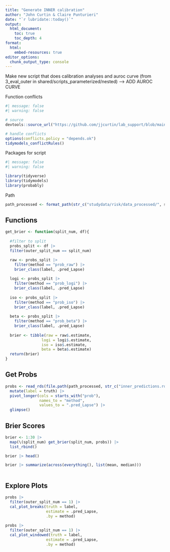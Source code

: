 ```yaml
---
title: "Generate INNER calibration"
author: "John Curtin & Claire Punturieri"
date: "`r lubridate::today()`"
output: 
  html_document:
    toc: true 
    toc_depth: 4
format:
  html:
    embed-resources: true
editor_options: 
  chunk_output_type: console
---
```


Make new script that does calibration analyses and auroc curve (from 3_eval_outer in shared/scripts_parameterized/nested) --> ADD AUROC CURVE

Function conflicts
```r
#| message: false
#| warning: false

# source
devtools::source_url("https://github.com/jjcurtin/lab_support/blob/main/fun_ml.R?raw=true")

# handle conflicts
options(conflicts.policy = "depends.ok")
tidymodels_conflictRules()
```

Packages for script
```r
#| message: false
#| warning: false

library(tidyverse)
library(tidymodels)
library(probably)
```

Path
```r
path_processed <- format_path(str_c("studydata/risk/data_processed/", study))

```

## Functions
```r
get_brier <- function(split_num, df){
  
  #filter to split
  probs_split <- df |> 
  filter(outer_split_num == split_num)

  raw <- probs_split |>
    filter(method == "prob_raw") |> 
    brier_class(label, .pred_Lapse)
  
  logi <- probs_split |>
    filter(method == "prob_logi") |> 
    brier_class(label, .pred_Lapse)
  
  iso <- probs_split |>
    filter(method == "prob_iso") |> 
    brier_class(label, .pred_Lapse)
  
  beta <- probs_split |>
    filter(method == "prob_beta") |> 
    brier_class(label, .pred_Lapse)
  
  brier <- tibble(raw = raw$.estimate, 
                logi = logi$.estimate, 
                iso = iso$.estimate, 
                beta = beta$.estimate)
  return(brier)
}

```

## Get Probs

```r
probs <- read_rds(file.path(path_processed, str_c("inner_predictions.rds"))) |>
  mutate(label = truth) |> 
  pivot_longer(cols = starts_with("prob"), 
               names_to = "method", 
               values_to = ".pred_Lapse") |>
  glimpse()
```


## Brier Scores

```r

brier <- 1:30 |> 
  map(\(split_num) get_brier(split_num, probs)) |> 
  list_rbind()

brier |> head()

brier |> summarize(across(everything(), list(mean, median)))
                      
```




## Explore Plots
```r

probs |> 
  filter(outer_split_num == 1) |> 
  cal_plot_breaks(truth = label, 
                  estimate = .pred_Lapse,
                  .by = method)
  
probs |> 
  filter(outer_split_num == 1) |> 
  cal_plot_windowed(truth = label, 
                  estimate = .pred_Lapse,
                  .by = method)

```


